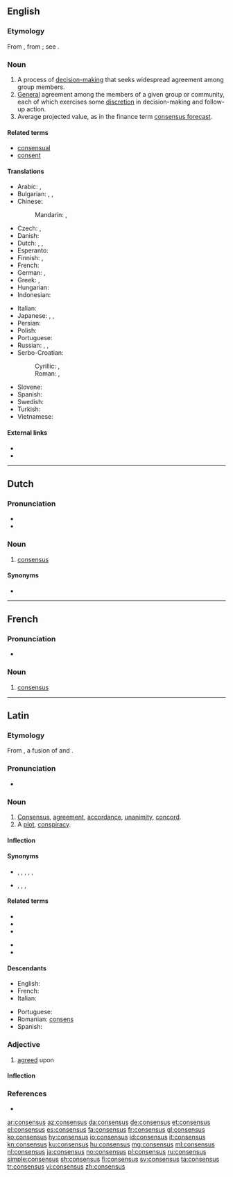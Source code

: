 ==English==

{{wikipedia}}

===Etymology===
From {{etyl|la|en}} {{m|la|cōnsēnsus||agreement, accordance, unanimity}}, from {{m|la|cōnsentiō||feel together; agree}}; see {{term|consent}}.

===Noun===
{{en-noun|es}}

# A process of [[w:Decision making#Decision making in social setting|decision-making]] that seeks widespread agreement among group members.
# [[general#Adjective|General]] agreement among the members of a given group or community, each of which exercises some [[discretion]] in decision-making and follow-up action.
# Average projected value, as in the finance term [[consensus forecast]].

====Related terms====
* [[consensual]]
* [[consent]]

====Translations====
{{trans-top|general agreement}}
* Arabic: {{t|ar|إِجْمَاع|m}}, {{t|ar|تَوَافُق|m}}
* Bulgarian: {{t+|bg|съгла́сие|n|sc=Cyrl}}, {{t+|bg|единоду́шие|n|sc=Cyrl}}, {{t|bg|консе́нсус|m|sc=Cyrl}}
* Chinese:
*: Mandarin: {{t+|cmn|共識|sc=Hani}}, {{t|cmn|共识|tr=gòngshí|sc=Hani}}
* Czech: {{t|cs|shoda|f}}, {{t+|cs|souhlas|m}}
* Danish: {{t+|da|konsensus}}
* Dutch: {{t+|nl|consensus|m}}, {{t+|nl|eensgezindheid}}, {{t+|nl|overeenstemming}}
* Esperanto: {{t|eo|interkonsento}}
* Finnish: {{t+|fi|yksimielisyys}}, {{t+|fi|konsensus}}
* French: {{t+|fr|consensus|m}}
* German: {{t+|de|Konsens|m}}, {{t+|de|Einvernehmen|n}}
* Greek: {{t+|el|ομοφωνία|f|sc=Grek}}, {{t+|el|κοινή συναίνεση|f|sc=Grek}}
* Hungarian: {{t+|hu|egyezség}}
* Indonesian: {{t+|id|konsensus}}
{{trans-mid}}
* Italian: {{t+|it|consenso|m}}
* Japanese: {{t+|ja|総意|tr=そうい, sōi}}, {{t|ja|協心|tr=きょうしん, kyōshin}}, {{t|ja|コンセンサス|tr=konsensasu}}
* Persian: {{t+|fa|اجماع|m|tr=ejmâ'}}
* Polish: {{t+|pl|konsensus|m-in}}
* Portuguese: {{t+|pt|consenso|m}}
* Russian: {{t+|ru|консе́нсус|m|tr=konsɛ́nsus}}, {{t+|ru|согла́сие|n}}, {{t+|ru|единоду́шие|n}}
* Serbo-Croatian:
*: Cyrillic: {{t|sh|консѐнзус|m|sc=Cyrl}}, {{t|sh|спо̏разӯм|m|sc=Cyrl}}
*: Roman: {{t|sh|konsènzus|m}}, {{t|sh|spȍrazūm|m}}
* Slovene: {{t|sl|dogovor}}
* Spanish: {{t+|es|consenso|m}}
* Swedish: {{t+|sv|konsensus}}
* Turkish: {{t+|tr|oybirliği}}
* Vietnamese: {{t|vi|đồng lòng}}
{{trans-bottom}}

====External links====
* {{R:Webster 1913}}
* {{R:Century 1911}}

----

==Dutch==

===Pronunciation===
* {{audio|Nl-consensus.ogg|Audio|lang=nl}}
* {{hyphenation|con|sen|sus|lang=nl}}

===Noun===
{{nl-noun|m|-|-}}

# [[#English|consensus]]

====Synonyms====
* {{l|nl|overeenstemming}}

----

==French==

===Pronunciation===
* {{IPA|/kɔ̃.sɛ̃.sys/|/kɔ̃.sɑ̃.sys/|lang=fr}}

===Noun===
{{fr-noun|m|consensus}}

# [[#English|consensus]]

----

==Latin==

===Etymology===
From {{m|la|cōnsentiō||feel together; agree}}, a fusion of {{m|la|cōn-||together}} and {{m|la|sentiō||sense; perceive; feel}}.

===Pronunciation===
* {{la-pronunc|cōnsēnsus}}

===Noun===
{{la-noun|cōnsēnsus|consensus|cōnsēnsūs|m|fourth}}

# [[consensus#English|Consensus]], [[agreement]], [[accordance]], [[unanimity]], [[concord]].
# A [[plot]], [[conspiracy]].

====Inflection====
{{la-decl-4th|cōnsēns}}

====Synonyms====
* {{sense|concord, agreement}} {{l|la|concentus}}, {{l|la|concordātiō}}, {{l|la|concordia}}, {{l|la|concorditās}}, {{l|la|harmonia}}, {{l|la|ūnanimitās}}
* {{sense|plot, conspiracy}} {{l|la|coitiō}}, {{l|la|coniūrātiō}}, {{l|la|cōnsēnsiō}}, {{l|la|cōnspīrātiō}}

====Related terms====
{{top2}}
* {{l|la|cōnsēnsiō}}
* {{l|la|cōnsentāneē}}
* {{l|la|cōnsentāneus}}
{{mid2}}
* {{l|la|cōnsentiēns}}
* {{l|la|cōnsentiō}}
{{bottom}}

====Descendants====
{{top2}}
* English: {{l|en|consensus}}
* French: {{l|fr|consensus}}
* Italian: {{l|it|consenso}}
{{mid2}}
* Portuguese: {{l|pt|consenso}}
* Romanian: [[consens]]
* Spanish: {{l|es|consenso}}
{{bottom}}

===Adjective===
{{la-adj-1&2|cōnsēnsus|cōnsēnsa|cōnsēnsum}}

# {{context|rare|lang=la}} [[agreed]] upon

====Inflection====
{{la-decl-1&2|cōnsēns}}

===References===
* {{R:L&S}}

[[ar:consensus]]
[[az:consensus]]
[[da:consensus]]
[[de:consensus]]
[[et:consensus]]
[[el:consensus]]
[[es:consensus]]
[[fa:consensus]]
[[fr:consensus]]
[[gl:consensus]]
[[ko:consensus]]
[[hy:consensus]]
[[io:consensus]]
[[id:consensus]]
[[it:consensus]]
[[kn:consensus]]
[[ku:consensus]]
[[hu:consensus]]
[[mg:consensus]]
[[ml:consensus]]
[[nl:consensus]]
[[ja:consensus]]
[[no:consensus]]
[[pl:consensus]]
[[ru:consensus]]
[[simple:consensus]]
[[sh:consensus]]
[[fi:consensus]]
[[sv:consensus]]
[[ta:consensus]]
[[tr:consensus]]
[[vi:consensus]]
[[zh:consensus]]